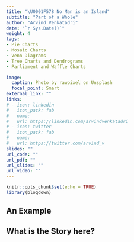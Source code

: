 ```yaml
---
title: "\U0001F578 No Man is an Island"
subtitle: "Part of a Whole"
author: "Arvind Venkatadri"
date: "`r Sys.Date()`"
weight: 4
tags:
- Pie Charts
- Mosaic Charts
- Venn Diagrams
- Tree Charts and Dendrograms
- Parliament and Waffle Charts

image:
  caption: Photo by rawpixel on Unsplash
  focal_point: Smart
external_link: ""
links:
# - icon: linkedin
#   icon_pack: fab
#   name: 
#   url: https://linkedin.com/arvindvenkatadri
# - icon: twitter
#   icon_pack: fab
#   name: 
#   url: https://twitter.com/arvind_v
slides: ""
url_code: ""
url_pdf: ""
url_slides: ""
url_video: ""
---
```


```r
knitr::opts_chunk$set(echo = TRUE)
library(blogdown)

```

## An Example



## What is the Story here?
